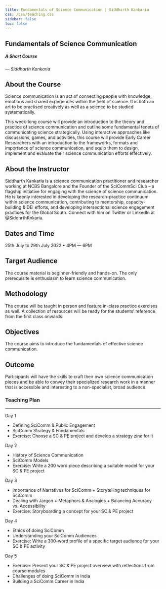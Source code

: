 ```yaml
---
title: Fundamentals of Science Communication | Siddharth Kankaria
css: /css/teaching.css
sidebar: false
toc: false
---
```


## Fundamentals of Science Communication
##### A Short Course

--- _Siddharth Kankaria_

:::{.callout-note collapse="true" icon="false"}

# About the Course

Science communication is an act of connecting people with knowledge, emotions and shared experiences within the field of science. It is both an art to be practised creatively as well as a science to be studied systematically. 

This week-long course will provide an introduction to the theory and practice of science communication and outline some fundamental tenets of communicating science strategically. Using interactive approaches like discussions, games, and activities, this course will provide Early Career Researchers with an introduction to the frameworks, formats and importance of science communication, and equip them to design, implement and evaluate their science communication efforts effectively. 

:::

:::{.callout-note collapse="true" icon="false"}
# About the Instructor

Siddharth Kankaria is a science communication practitioner and researcher working at NCBS Bangalore and the Founder of the SciCommSci Club – a flagship initiative for engaging with the science of science communication. He is keenly interested in developing the research-practice continuum within science communication, contributing to mentorship, capacity-building &amp; DEI efforts, and developing intersectional science engagement practices for the Global South. Connect with him on Twitter or LinkedIn at @SiddhrthKnkaria. 

:::


:::{.callout-note collapse="true" icon="false"}
# Dates and Time

25th July to 29th July 2022 • 4PM --- 6PM

:::


:::{.callout-note collapse="true" icon="false"}
# Target Audience

The course material is beginner-friendly and hands-on. The only prerequisite is enthusiasm to learn science communication.
:::


:::{.callout-note collapse="true" icon="false"}

# Methodology

The course will be taught in person and feature in-class practice exercises as well. A collection of resources will be ready for the students’ reference from the first class onwards.
:::


:::{.callout-note collapse="true" icon="false"}

# Objectives
The course aims to introduce the fundamentals of effective science communication.
:::


:::{.callout-note collapse="true" icon="false"}

# Outcome
Participants will have the skills to craft their own science communication pieces and be able to convey their specialized research work in a manner that is accessible and interesting to a non-specialist, broad audience.

:::

### Teaching Plan

---

Day 1

- Defining SciComm &amp; Public Engagement
- SciComm Strategy &amp; Fundamentals
- Exercise: Choose a SC &amp; PE project and develop a strategy zine for it

Day 2

- History of Science Communication
- SciComm Models
- Exercise: Write a 200 word piece describing a suitable model for your SC &amp; PE project

Day 3

- Importance of Narratives for SciComm + Storytelling techniques for SciComm
- Dealing with Jargon + Metaphors &amp; Analogies + Balancing Accuracy vs. Accessibility
- Exercise: Storyboarding a concept for your SC &amp; PE project

Day 4

- Ethics of doing SciComm
- Understanding your SciComm Audiences
- Exercise: Write a 300-word profile of a specific target audience for your SC &amp; PE activity 

Day 5

- Exercise: Present your SC &amp; PE project overview with reflections from course modules 
- Challenges of doing SciComm in India
- Building a SciComm Career in India